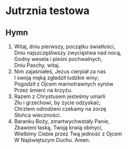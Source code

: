 # Jutrznia testowa

<OpeningVersicle />

## Hymn

1. Witaj, dniu pierwszy, początku światłości,\
   Dniu najszczęśliwszy zwycięstwa nad nocą,\
   Godny wesela i pieśni pochwalnych,\
   Dniu Paschy, witaj.
2. Nim zajaśniałeś, Jezus cierpiał za nas\
   I swoją męką zgładził ludzkie winy;\
   Pogodził z Ojcem marnotrawnych synów\
   Przez śmierć na krzyżu.
3. Razem z Chrystusem jesteśmy umarli\
   Złu i grzechowi, by życie odzyskać;\
   Chrztem odrodzeni czekamy na zorzę\
   Słońca wieczności.
4. Baranku Boży, zmartwychwstały Panie,\
   Zbawieni łaską, Twoją krwią obmyci,\
   Wielbimy Ciebie przez Twą jedność z Ojcem\
   W Najświętszym Duchu. Amen.
